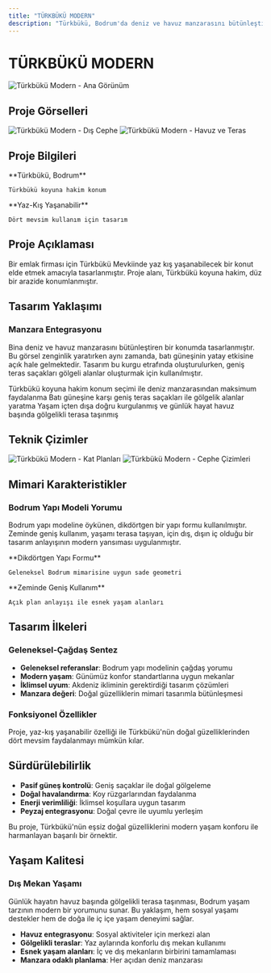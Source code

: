 ```yaml
---
title: "TÜRKBÜKÜ MODERN"
description: "Türkbükü, Bodrum'da deniz ve havuz manzarasını bütünleştiren modern konut projesi"
---
```


# TÜRKBÜKÜ MODERN

<Frame>
  <img src="/images/turkbuku-modern/1 (1).jpeg" alt="Türkbükü Modern - Ana Görünüm" />
</Frame>

## Proje Görselleri

<CardGroup cols={2}>
  <Card>
    <Frame>
      <img src="/images/turkbuku-modern/8 (1).jpg" alt="Türkbükü Modern - Dış Cephe" />
    </Frame>
  </Card>
  <Card>
    <Frame>
      <img src="/images/turkbuku-modern/9 (1).jpeg" alt="Türkbükü Modern - Havuz ve Teras" />
    </Frame>
  </Card>
</CardGroup>

## Proje Bilgileri

<CardGroup cols={2}>
  <Card title="Konum" icon="location-dot">
    **Türkbükü, Bodrum**
    
    Türkbükü koyuna hakim konum
  </Card>
  
  <Card title="Kullanım" icon="calendar">
    **Yaz-Kış Yaşanabilir**
    
    Dört mevsim kullanım için tasarım
  </Card>
</CardGroup>

## Proje Açıklaması

Bir emlak firması için Türkbükü Mevkiinde yaz kış yaşanabilecek bir konut elde etmek amacıyla tasarlanmıştır. Proje alanı, Türkbükü koyuna hakim, düz bir arazide konumlanmıştır.

## Tasarım Yaklaşımı

### Manzara Entegrasyonu

Bina deniz ve havuz manzarasını bütünleştiren bir konumda tasarlanmıştır. Bu görsel zenginlik yaratırken aynı zamanda, batı güneşinin yatay etkisine açık hale gelmektedir. Tasarım bu kurgu etrafında oluşturulurken, geniş teras saçakları gölgeli alanlar oluşturmak için kullanılmıştır.

<Steps>
  <Step title="Manzara Odaklı Konumlama">
    Türkbükü koyuna hakim konum seçimi ile deniz manzarasından maksimum faydalanma
  </Step>
  
  <Step title="Güneş Kontrolü">
    Batı güneşine karşı geniş teras saçakları ile gölgelik alanlar yaratma
  </Step>
  
  <Step title="İç-Dış Yaşam">
    Yaşam içten dışa doğru kurgulanmış ve günlük hayat havuz başında gölgelikli terasa taşınmış
  </Step>
</Steps>

## Teknik Çizimler

<CardGroup cols={2}>
  <Card title="Planlar">
    <Frame>
      <img src="/images/turkbuku-modern/_PLANLAR.jpg" alt="Türkbükü Modern - Kat Planları" />
    </Frame>
  </Card>
  <Card title="Cepheler">
    <Frame>
      <img src="/images/turkbuku-modern/_CEPHELER.jpg" alt="Türkbükü Modern - Cephe Çizimleri" />
    </Frame>
  </Card>
</CardGroup>

## Mimari Karakteristikler

### Bodrum Yapı Modeli Yorumu

Bodrum yapı modeline öykünen, dikdörtgen bir yapı formu kullanılmıştır. Zeminde geniş kullanım, yaşamı terasa taşıyan, için dış, dışın iç olduğu bir tasarım anlayışının modern yansıması uygulanmıştır.

<CardGroup cols={2}>
  <Card title="Form" icon="square">
    **Dikdörtgen Yapı Formu**
    
    Geleneksel Bodrum mimarisine uygun sade geometri
  </Card>
  
  <Card title="Mekan Kullanımı" icon="arrows-maximize">
    **Zeminde Geniş Kullanım**
    
    Açık plan anlayışı ile esnek yaşam alanları
  </Card>
</CardGroup>

## Tasarım İlkeleri

### Geleneksel-Çağdaş Sentez

- **Geleneksel referanslar**: Bodrum yapı modelinin çağdaş yorumu
- **Modern yaşam**: Günümüz konfor standartlarına uygun mekanlar
- **İklimsel uyum**: Akdeniz ikliminin gerektirdiği tasarım çözümleri
- **Manzara değeri**: Doğal güzelliklerin mimari tasarımla bütünleşmesi

### Fonksiyonel Özellikler

<Note>
Proje, yaz-kış yaşanabilir özelliği ile Türkbükü'nün doğal güzelliklerinden dört mevsim faydalanmayı mümkün kılar.
</Note>

## Sürdürülebilirlik

- **Pasif güneş kontrolü**: Geniş saçaklar ile doğal gölgeleme
- **Doğal havalandırma**: Koy rüzgarlarından faydalanma
- **Enerji verimliliği**: İklimsel koşullara uygun tasarım
- **Peyzaj entegrasyonu**: Doğal çevre ile uyumlu yerleşim

<Tip>
Bu proje, Türkbükü'nün eşsiz doğal güzelliklerini modern yaşam konforu ile harmanlayan başarılı bir örnektir.
</Tip>

## Yaşam Kalitesi

### Dış Mekan Yaşamı

Günlük hayatın havuz başında gölgelikli terasa taşınması, Bodrum yaşam tarzının modern bir yorumunu sunar. Bu yaklaşım, hem sosyal yaşamı destekler hem de doğa ile iç içe yaşam deneyimi sağlar.

- **Havuz entegrasyonu**: Sosyal aktiviteler için merkezi alan
- **Gölgelikli teraslar**: Yaz aylarında konforlu dış mekan kullanımı
- **Esnek yaşam alanları**: İç ve dış mekanların birbirini tamamlaması
- **Manzara odaklı planlama**: Her açıdan deniz manzarası
